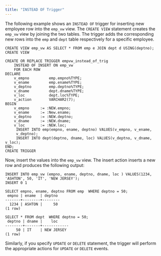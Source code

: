 ```yaml
---
title: "INSTEAD OF Trigger"
---
```


The following example shows an `INSTEAD OF` trigger for inserting new employee row into the `emp_vw` view. The `CREATE VIEW` statement creates the `emp_vw` view by joining the two tables. The trigger adds the corresponding new rows into the `emp` and `dept` table respectively for a specific employee.

``` text
CREATE VIEW emp_vw AS SELECT * FROM emp e JOIN dept d USING(deptno);
CREATE VIEW

CREATE OR REPLACE TRIGGER empvw_instead_of_trig
    INSTEAD OF INSERT ON emp_vw
    FOR EACH ROW
DECLARE
    v_empno         emp.empno%TYPE;
    v_ename         emp.ename%TYPE;
    v_deptno        emp.deptno%TYPE;
    v_dname         dept.dname%TYPE;
    v_loc           dept.loc%TYPE;
    v_action        VARCHAR2(7);
BEGIN
    v_empno     := :NEW.empno;
    v_ename     := :New.ename;
    v_deptno    := :NEW.deptno;
    v_dname     := :NEW.dname;
    v_loc       := :NEW.loc;
     INSERT INTO emp(empno, ename, deptno) VALUES(v_empno, v_ename,
     v_deptno);
     INSERT INTO dept(deptno, dname, loc) VALUES(v_deptno, v_dname, v_loc);
END;
CREATE TRIGGER
```

Now, insert the values into the `emp_vw` view. The insert action inserts a new row and produces the following output:

``` text
INSERT INTO emp_vw (empno, ename, deptno, dname, loc ) VALUES(1234,
'ASHTON', 50, 'IT', 'NEW JERSEY');
INSERT 0 1
```

``` text
SELECT empno, ename, deptno FROM emp  WHERE deptno = 50;
 empno | ename  | deptno
-------+--------+--------
  1234 | ASHTON |     50
(1 row)
```

``` text
SELECT * FROM dept  WHERE deptno = 50;
 deptno | dname |    loc
--------+-------+------------
     50 | IT    | NEW JERSEY
(1 row)
```

Similarly, if you specify `UPDATE` or `DELETE` statement, the trigger will perform the appropriate actions for `UPDATE` or `DELETE` events.

